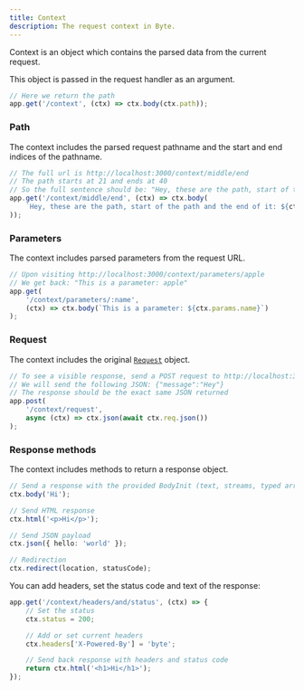 ```yaml
---
title: Context
description: The request context in Byte.
---
```


Context is an object which contains the parsed data from the current request.

This object is passed in the request handler as an argument.
```ts
// Here we return the path
app.get('/context', (ctx) => ctx.body(ctx.path));
```

### Path
The context includes the parsed request pathname and the start and end indices of the pathname.
```ts
// The full url is http://localhost:3000/context/middle/end
// The path starts at 21 and ends at 40
// So the full sentence should be: "Hey, these are the path, start of the path and the end of it: /context/middle/end, 21, 40"
app.get('/context/middle/end', (ctx) => ctx.body(
    `Hey, these are the path, start of the path and the end of it: ${ctx.path}, ${ctx.pathStart}, ${ctx.pathEnd}`
));
```

### Parameters
The context includes parsed parameters from the request URL.
```ts
// Upon visiting http://localhost:3000/context/parameters/apple
// We get back: "This is a parameter: apple"
app.get(
    '/context/parameters/:name', 
    (ctx) => ctx.body(`This is a parameter: ${ctx.params.name}`)
);
```

### Request
The context includes the original [`Request`](https://developer.mozilla.org/en-US/docs/Web/API/Request) object.
```ts
// To see a visible response, send a POST request to http://localhost:3000/context/request
// We will send the following JSON: {"message":"Hey"}
// The response should be the exact same JSON returned
app.post(
    '/context/request', 
    async (ctx) => ctx.json(await ctx.req.json())
);
```

### Response methods
The context includes methods to return a response object.

```ts
// Send a response with the provided BodyInit (text, streams, typed arrays, ...)
ctx.body('Hi');

// Send HTML response
ctx.html('<p>Hi</p>');

// Send JSON payload
ctx.json({ hello: 'world' }); 

// Redirection
ctx.redirect(location, statusCode); 
```

You can add headers, set the status code and text of the response:
```ts
app.get('/context/headers/and/status', (ctx) => {
    // Set the status
    ctx.status = 200;

    // Add or set current headers
    ctx.headers['X-Powered-By'] = 'byte';

    // Send back response with headers and status code
    return ctx.html('<h1>Hi</h1>');
});
```
